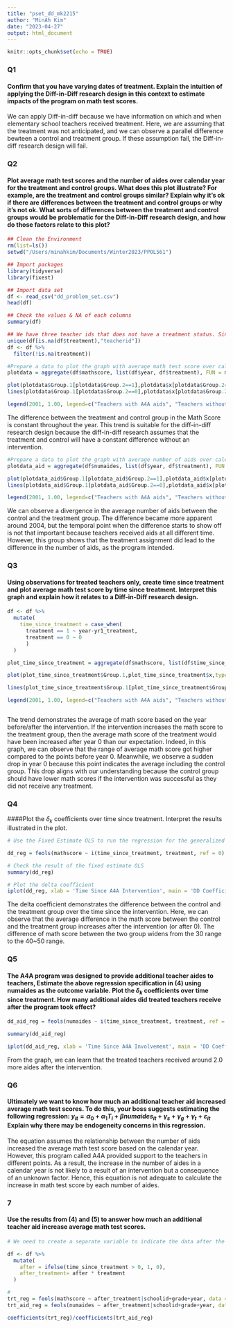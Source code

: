 ```yaml
---
title: "pset_dd_mk2215"
author: "MinAh Kim"
date: "2023-04-27"
output: html_document
---
```


```r
knitr::opts_chunk$set(echo = TRUE)
```

### Q1
#### Confirm that you have varying dates of treatment. Explain the intuition of applying the Diff-in-Diff research design in this context to estimate impacts of the program on math test scores. 

We can apply Diff-in-diff because we have information on which and when elementary school teachers received treatment. Here, we are assuming that the treatment was not anticipated, and we can observe a parallel difference bewteen a control and treatment group. If these assumption fail, the Diff-in-diff research design will fail. 

### Q2
#### Plot average math test scores and the number of aides over calendar year for the treatment and control groups. What does this plot illustrate? For example, are the treatment and control groups similar? Explain why it’s ok if there are differences between the treatment and control groups or why it’s not ok. What sorts of differences between the treatment and control groups would be problematic for the Diff-in-Diff research design, and how do those factors relate to this plot? 

```r
## Clean the Environment
rm(list=ls())
setwd("/Users/minahkim/Documents/Winter2023/PPOL561")

## Import packages
library(tidyverse)
library(fixest)

## Import data set 
df <- read_csv("dd_problem_set.csv")
head(df)

## Check the values & NA of each columns
summary(df)

## We have three teacher ids that does not have a treatment status. Since the number of aids did not change throughout the years, I suspect that these three teachers were in the control group. However, we do not have the complete information ranging across all years. Furthermore, these 10 lines are only 0.06% of the whole dataset. Therefore, for this problem set, I will drop these ten lines
unique(df[is.na(df$treatment),"teacherid"])
df <- df %>%
  filter(!is.na(treatment))
```

```r
#Prepare a data to plot the graph with average math test score over calendar year for the two groups
plotdata = aggregate(df$mathscore, list(df$year, df$treatment), FUN = mean)

plot(plotdata$Group.1[plotdata$Group.2==1],plotdata$x[plotdata$Group.2==1],type="l",col="red",xlab="Year",ylab="Math Score",main="Difference in Math Score taught by teachers in Treatment/Control Group", ylim = c(min(plotdata$x)-50, max(plotdata$x) +50)) 
lines(plotdata$Group.1[plotdata$Group.2==0],plotdata$x[plotdata$Group.2==0],type="b",col="blue")

legend(2001, 1.00, legend=c("Teachers with A4A aids", "Teachers without A4A aids"),col=c("red", "blue"), lty=1:2, cex=0.8)


```

The difference between the treatment and control group in the Math Score is constant throughout the year. This trend is suitable for the diff-in-diff research design because the diff-in-diff research assumes that the treatment and control will have a constant difference without an intervention.

```r
#Prepare a data to plot the graph with average number of aids over calendar year for the two groups
plotdata_aid = aggregate(df$numaides, list(df$year, df$treatment), FUN = mean)

plot(plotdata_aid$Group.1[plotdata_aid$Group.2==1],plotdata_aid$x[plotdata_aid$Group.2==1],type="l",col="red",xlab="Year",ylab="Number of aids",main="Difference in Number of Aids between Treatment/Control Group") 
lines(plotdata_aid$Group.1[plotdata_aid$Group.2==0],plotdata_aid$x[plotdata_aid$Group.2==0],type="b",col="blue")

legend(2001, 1.00, legend=c("Teachers with A4A aids", "Teachers without A4A aids"),col=c("red", "blue"), lty=1:2, cex=0.8)
```

We can observe a divergence in the average number of aids between the control and the treatment group. The difference became more apparent around 2004, but the temporal point when the difference starts to show off is not that important because teachers received aids at all different time. However, this group shows that the treatment assignment did lead to the difference in the number of aids, as the program intended.

### Q3
#### Using observations for treated teachers only, create time since treatment and plot average math test score by time since treatment. Interpret this graph and explain how it relates to a Diff-in-Diff research design.

```r
df <- df %>%
  mutate(
    time_since_treatment = case_when(
      treatment == 1 ~ year-yr1_treatment,
      treatment == 0 ~ 0
      )
  )

plot_time_since_treatment = aggregate(df$mathscore, list(df$time_since_treatment), FUN = mean)

plot(plot_time_since_treatment$Group.1,plot_time_since_treatment$x,type="l",col="red",xlab="Year",ylab="Math Score",main="Difference in Math Score taught by teachers in Treatment/Control Group") 

lines(plot_time_since_treatment$Group.1[plot_time_since_treatment$Group.2==0],plot_time_since_treatment$x[plot_time_since_treatment$Group.2==0],type="b",col="blue")

legend(2001, 1.00, legend=c("Teachers with A4A aids", "Teachers without A4A aids"),col=c("red", "blue"), lty=1:2, cex=0.8)



```

The trend demonstrates the average of math score based on the year before/after the intervention. If the intervention increases the math score to the treatment group, then the average math score of the treatment would have been increased after year 0 than our expectation. Indeed, in this graph, we can observe that the range of average math score got higher compared to the points before year 0. Meanwhile, we observe a sudden drop in year 0 because this point indicates the average including the control group. This drop aligns with our understanding because the control group should have lower math scores if the intervention was successful as they did not receive any treatment.

### Q4
####Plot the $\delta_{k}$ coefficients over time since treatment. Interpret the results illustrated in the plot.

```r
# Use the Fixed Estimate OLS to run the regression for the generalized diff-in-diffs

dd_reg = feols(mathscore ~ i(time_since_treatment, treatment, ref = 0)|schoolid+grade+year, data = df)

# Check the result of the fixed estimate OLS
summary(dd_reg)
```

```r
# Plot the delta coefficient
iplot(dd_reg, xlab = 'Time Since A4A Intervention', main = 'DD Coefficients')

```

The delta coefficient demonstrates the difference between the control and the treatment group over the time since the intervention. Here, we can observe that the average difference in the math score between the control and the treatment group increases after the intervention (or after 0). The difference of math score between the two group widens from the 30 range to the 40~50 range.

### Q5
#### The A4A program was designed to provide additional teacher aides to teachers, Estimate the above regression specification in (4) using numaides as the outcome variable. Plot the $\delta_{k}$ coefficients over time since treatment. How many additional aides did treated teachers receive after the program took effect?

```r
dd_aid_reg = feols(numaides ~ i(time_since_treatment, treatment, ref = 0)|schoolid+grade+year, data = df)

summary(dd_aid_reg)
```

```r
iplot(dd_aid_reg, xlab = 'Time Since A4A Involvement', main = 'DD Coefficients for Number of Aides')
```

From the graph, we can learn that the treated teachers received around 2.0 more aides after the intervention.

### Q6
#### Ultimately we want to know how much an additional teacher aid increased average math test scores. To do this, your boss suggests estimating the following regression: $y_{it} = \alpha_{0} + \alpha_{1}T_{i}+\beta numaides_{it} + \gamma_{s} + \gamma_{g} + \gamma_{t} + \varepsilon_{it}$ Explain why there may be endogeneity concerns in this regression.

The equation assumes the relationship between the number of aids increased the average math test score based on the calendar year. However, this program called A4A provided support to the teachers in different points. As a result, the increase in the number of aides in a calendar year is not likely to a result of an intervention but a consequence of an unknown factor. Hence, this equation is not adequate to calculate the increase in math test score by each number of aides.

### 7
#### Use the results from (4) and (5) to answer how much an additional teacher aid increase average math test scores.

```r
# We need to create a separate variable to indicate the data after the treatment

df <- df %>%
  mutate(
    after = ifelse(time_since_treatment > 0, 1, 0),
    after_treatment= after * treatment    
  )

# 
trt_reg = feols(mathscore ~ after_treatment|schoolid+grade+year, data = df)
trt_aid_reg = feols(numaides ~ after_treatment|schoolid+grade+year, data = df)

coefficients(trt_reg)/coefficients(trt_aid_reg)

```





